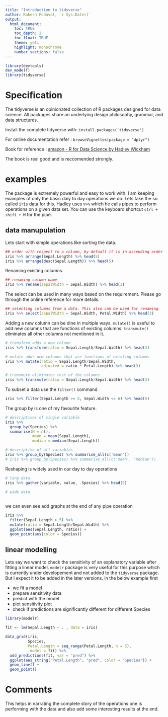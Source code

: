 ```yaml
---
title: "Introduction to tidyverse"
author: Rakesh Poduval, `r Sys.Date()`
output:
  html_document: 
    toc: TRUE
    toc_depth: 2
    toc_float: TRUE
    theme: yeti
    highlight: monochrome
    number_sections: false
---
```


```r
library(devtools)
dev_mode(T)
library(tidyverse)
```

# Specification
The tidyverse is an opinionated collection of R packages designed for data science. All packages share an underlying design philosophy, grammar, and data structures. 

Install the complete tidyverse with: `install.packages('tidyverse')` 

For online documentation refer : `browseVignettes(package = "dplyr")`

Book for reference : [amazon - R for Data Science by Hadley Wickham](https://www.amazon.com/R-Data-Science-Hadley-Wickham/dp/1491910399/ref=as_li_ss_tl?ie=UTF8&qid=1469550189&sr=8-1&keywords=R+for+data+science&linkCode=sl1&tag=devtools-20&linkId=6fe0069f9605cf847ed96c191f4e84dd)

The book is real good and is reccomended strongly. 

# examples
The package is extremely powerful and easy to work with. I am keeping examples of only the basic daiy to day operations we do. Lets take the so called `iris` data for this. Hadley uses `%>%` which he calls pipes to perform operations on a given data set. You can use the keyboard shortcut `ctrl + shift + M` for the pipe.

## data manupulation
Lets start with simple operations like sorting the data.
```r
## order with respect to a column, by defualt it is in ascending order
iris %>% arrange(Sepal.Length) %>% head(5)
iris %>% arrange(desc(Sepal.Length)) %>% head(5)
```

Renaming existing columns. 
```r
## renaming column name
iris %>% rename(sepalWidth = Sepal.Width) %>% head(3)
```

The select can be used in many ways based on the requirement. Please go through the online reference for more details.
```r
## selecting columns from a data. This also can be used for renaming
iris %>% select(sepalWidth = Sepal.Width, Petal.Width) %>% head(3)
```

Adding a new column can be dine in multiple ways. `mutate()` is useful to add new columns that are functions of existing columns. `transmute()` eliminates all other columns not mentioned in it.

```r
# transform adds a new column
iris %>% transform(ratio = Sepal.Length/Sepal.Width) %>% head(3)

# mutate adds new columns that are functions of existing columns
iris %>% mutate(ratio = Sepal.Length/Sepal.Width,
                adjusted = ratio * Petal.Length) %>% head(3)

# transmute eliminates rest of the columns
iris %>% transmute(ratio = Sepal.Length/Sepal.Width) %>% head(3)
```

To subset a data use the `filter()` command
```r
iris %>% filter(Sepal.Length >= 5, Sepal.Width <= 6) %>% head(5)
```

The group by is one of my favourite feature.
```r
# descriptives of single variable
iris %>% 
  group_by(Species) %>% 
  summarise(N = n(), 
            mean = mean(Sepal.Length),
            median = median(Sepal.Length))

# descriptive of all variables
iris %>% group_by(Species) %>% summarise_all(c('mean'))
# iris %>% group_by(Species) %>% summarise_all(c('mean', 'median'))
```

Reshaping is widely used in our day to day operations
```r
# long data
iris %>% gather(variable, value, -Species) %>% head(5)

# wide data
  
```

we can even see add graphs at the end of any pipe operation
```r
iris %>% 
  filter(Sepal.Length > 5) %>% 
  mutate(ratio = Sepal.Length/Sepal.Width) %>% 
  ggplot(aes(Sepal.Length, ratio)) +
  geom_point(aes(color = Species))
```

## linear modelling
Lets say we want to check the sensitivity of an explanatory variable after fitting a linear model. `modelr` package is very useful for this purpose which is currently under developement and not added to the `tidyverse` package. But I expect it to be added in the later versions.
In the below example first 

* we fit a model
* prepare sensitivity data
* predict with the model
* plot sensitivity plot
* check if predictions are significantly different for different Species
```r
library(modelr)
  
fit <- lm(Sepal.Length ~ . , data = iris)

data_grid(iris, 
          Species, 
          Petal.Length = seq_range(Petal.Length, n = 5), 
          .model = fit) %>% 
  add_predictions(fit, var = "pred") %>% 
  ggplot(aes_string("Petal.Length", "pred", color = "Species")) +
  geom_line() +
  geom_point()
```

# Comments
This helps in narrating the complete story of the operations one is performing with the data and also add some interesting results at the end.